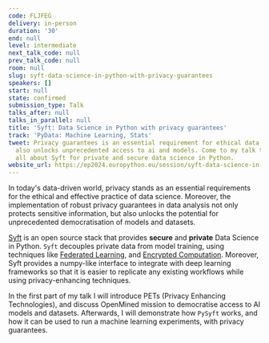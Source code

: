 ```yaml
---
code: FLJFEG
delivery: in-person
duration: '30'
end: null
level: intermediate
next_talk_code: null
prev_talk_code: null
room: null
slug: syft-data-science-in-python-with-privacy-guarantees
speakers: []
start: null
state: confirmed
submission_type: Talk
talks_after: null
talks_in_parallel: null
title: 'Syft: Data Science in Python with privacy guarantees'
track: 'PyData: Machine Learning, Stats'
tweet: Privacy guarantees is an essential requirement for ethical data science, but
  also unlocks unprecedented access to ai and models. Come to my talk to discover
  all about Syft for private and secure data science in Python.
website_url: https://ep2024.europython.eu/session/syft-data-science-in-python-with-privacy-guarantees
---
```


In today's data-driven world, privacy stands as an essential requirements for the ethical and effective practice of data science. Moreover, the implementation of robust privacy guarantees in data analysis not only protects sensitive information, but also unlocks the potential for unprecedented democratisation of models and datasets.

[Syft](https://github.com/OpenMined/PySyft) is an open source stack that provides **secure** and **private** Data Science in Python. `Syft` decouples private data from model training, using techniques like [Federated Learning](https://blog.research.google/2017/04/federated-learning-collaborative.html), and [Encrypted Computation](https://en.wikipedia.org/wiki/Homomorphic_encryption).
Moreover, Syft provides a numpy-like interface to integrate with deep learning frameworks so that it is easier to replicate any existing workflows while using privacy-enhancing techniques.

In the first part of my talk I will introduce PETs (Privacy Enhancing Technologies), and discuss OpenMined mission to democratise access to AI models and datasets. Afterwards, I will demonstrate how `PySyft` works, and how it can be used to run a machine learning experiments, with privacy guarantees.
